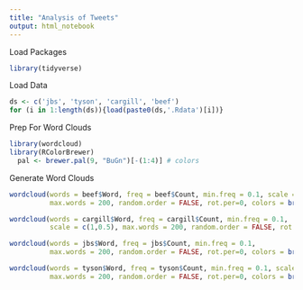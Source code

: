 ```yaml
---
title: "Analysis of Tweets"
output: html_notebook
---
```


Load Packages
```r
library(tidyverse)
```

Load Data
```r
ds <- c('jbs', 'tyson', 'cargill', 'beef')
for (i in 1:length(ds)){load(paste0(ds,'.Rdata')[i])}
```

Prep For Word Clouds
```r
library(wordcloud)
library(RColorBrewer)
  pal <- brewer.pal(9, "BuGn")[-(1:4)] # colors
```

Generate Word Clouds
```r
wordcloud(words = beef$Word, freq = beef$Count, min.freq = 0.1, scale = c(1,0.5),
          max.words = 200, random.order = FALSE, rot.per=0, colors = brewer.pal(8, "Dark2"))
```

```r
wordcloud(words = cargill$Word, freq = cargill$Count, min.freq = 0.1, 
          scale = c(1,0.5), max.words = 200, random.order = FALSE, rot.per=0, colors = brewer.pal(8, "Dark2"))
```

```r
wordcloud(words = jbs$Word, freq = jbs$Count, min.freq = 0.1,
          max.words = 200, random.order = FALSE, rot.per=0, colors = brewer.pal(8, "Dark2"))
```

```r
wordcloud(words = tyson$Word, freq = tyson$Count, min.freq = 0.1, scale = c(1,0.5),
          max.words = 200, random.order = FALSE, rot.per=0, colors = brewer.pal(8, "Dark2"))
```

```r

```

